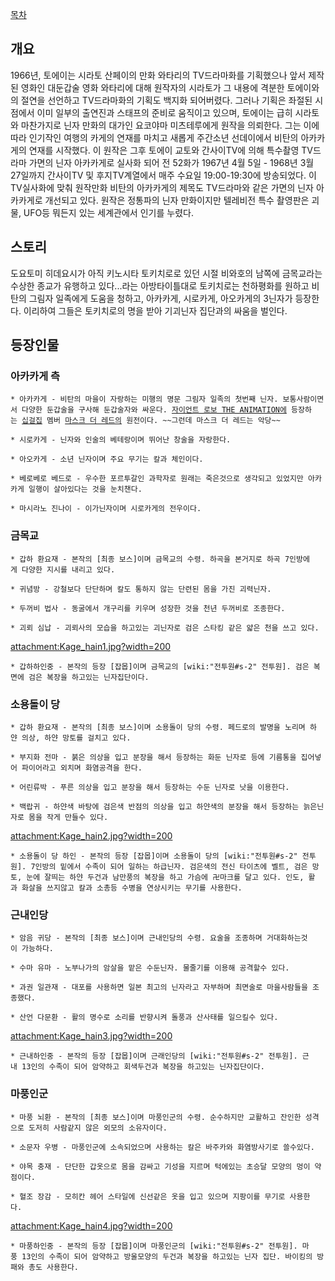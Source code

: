 [[목차]]
== 개요 ==
1966년, 토에이는 시라토 산페이의 만화 와타리의 TV드라마화를 기획했으나 앞서 제작된 영화인 대둔갑술 영화 와타리에 대해 원작자의 시라토가 그 내용에 격분한 토에이와의 절연을 선언하고 TV드라마화의 기획도 백지화 되어버렸다. 그러나 기획은 좌절된 시점에서 이미 일부의 출연진과 스태프의 준비로 움직이고 있으며, 토에이는 급히 시라토와 마찬가지로 닌자 만화의 대가인 요코야마 미츠테루에게 원작을 의뢰한다. 그는 이에 따라 인기작인 여행의 카게의 연재를 마치고 새롭게 주간소년 선데이에서 비탄의 아카카게의 연재를 시작했다. 이 원작은 그후 토에이 교토와 간사이TV에 의해 특수촬영 TV드라마 가면의 닌자 아카카게로 실사화 되어 전 52화가 1967년 4월 5일 - 1968년 3월 27일까지 간사이TV 및 후지TV계열에서 매주 수요일 19:00-19:30에 방송되었다. 이 TV실사화에 맞춰 원작만화 비탄의 아카카게의 제목도 TV드라마와 같은 가면의 닌자 아카카게로 개선되고 있다. 원작은 정통파의 닌자 만화이지만 텔레비전 특수 촬영판은 괴물, UFO등 뭐든지 있는 세계관에서 인기를 누렸다.

== 스토리 ==
도요토미 히데요시가 아직 키노시타 토키치로로 있던 시절 비와호의 남쪽에 금목교라는 수상한 종교가 유행하고 있다...라는 아방타이틀대로 토키치로는 천하평화를 원하고 비탄의 그림자 일족에게 도움을 청하고, 아카카게, 시로카게, 아오카게의 3닌자가 등장한다. 이리하여 그들은 토키치로의 명을 받아 기괴닌자 집단과의 싸움을 벌인다.

== 등장인물 ==
=== 아카카게 측 ===
 * 아카카게 - 비탄의 마을이 자랑하는 미행의 명문 그림자 일족의 첫번째 닌자. 보통사람이면서 다양한 둔갑술을 구사해 둔갑술자와 싸운다. [[자이언트 로보 THE ANIMATION]]에 등장하는 [[십걸집]] 멤버 [[마스크 더 레드]]의 원전이다. ~~그런데 마스크 더 레드는 악당~~

 * 시로카게 - 닌자와 인술의 베테랑이며 뛰어난 창술을 자랑한다.

 * 아오카게 - 소년 닌자이며 주요 무기는 칼과 체인이다.

 * 베로베로 베드로 - 우수한 포르투갈인 과학자로 원래는 죽은것으로 생각되고 있었지만 아카카게 일행이 살아있다는 것을 눈치챈다.

 * 마시라노 진나이 - 이가닌자이며 시로카게의 전우이다.

=== 금목교 ===
 * 갑하 환요재 - 본작의 [최종 보스]이며 금목교의 수령. 하곡을 본거지로 하곡 7인방에게 다양한 지시를 내리고 있다.

 * 귀념방 - 강철보다 단단하며 칼도 통하지 않는 단련된 몸을 가진 괴력닌자.

 * 두꺼비 법사 - 동굴에서 개구리를 키우며 성장한 것을 천년 두꺼비로 조종한다.

 * 괴뢰 심납 - 괴뢰사의 모습을 하고있는 괴닌자로 검은 스타킹 같은 얇은 천을 쓰고 있다.

attachment:Kage_hain1.jpg?width=200
 * 갑하하인중 - 본작의 등장 [잡몹]이며 금목교의 [wiki:"전투원#s-2" 전투원]. 검은 복면에 검은 복장을 하고있는 닌자집단이다. 
 
=== 소용돌이 당 ===
 * 갑하 환요재 - 본작의 [최종 보스]이며 소용돌이 당의 수령. 페드로의 발명을 노리며 하얀 의상, 하얀 망토를 걸치고 있다.

 * 부지화 전마 - 붉은 의상을 입고 분장을 해서 등장하는 화둔 닌자로 등에 기름통을 집어넣어 파이어라고 외치며 화염공격을 한다. 

 * 어린류박 - 푸른 의상을 입고 분장을 해서 등장하는 수둔 닌자로 낫을 이용한다.

 * 백랍귀 - 하얀색 바탕에 검은색 반점의 의상을 입고 하얀색의 분장을 해서 등장하는 늙은닌자로 몸을 작게 만들수 있다.

attachment:Kage_hain2.jpg?width=200
 * 소용돌이 당 하인 - 본작의 등장 [잡몹]이며 소용돌이 당의 [wiki:"전투원#s-2" 전투원]. 7인방의 밑에서 수족이 되어 일하는 하급닌자. 검은색의 전신 타이츠에 벨트, 검은 망토, 눈에 잘띄는 하얀 두건과 남만풍의 복장을 하고 가슴에 卍마크를 달고 있다. 인도, 활과 화살을 쓰지않고 칼과 소총등 수병을 연상시키는 무기를 사용한다.

=== 근내인당 ===
 * 암음 귀당 - 본작의 [최종 보스]이며 근내인당의 수령. 요술을 조종하며 거대화하는것이 가능하다. 

 * 수마 유마 - 노부나가의 암살을 맡은 수둔닌자. 물줄기를 이용해 공격할수 있다.

 * 과권 일관재 - 대포를 사용하면 일본 최고의 닌자라고 자부하며 최면술로 마을사람들을 조종했다. 

 * 산언 다문환 - 활의 명수로 소리를 반향시켜 돌풍과 산사태를 일으킬수 있다. 

attachment:Kage_hain3.jpg?width=200
 * 근내하인중 - 본작의 등장 [잡몹]이며 근래인당의 [wiki:"전투원#s-2" 전투원]. 근내 13인의 수족이 되어 암약하고 회색두건과 복장을 하고있는 닌자집단이다.

=== 마풍인군 ===
 * 마풍 뇌환 - 본작의 [최종 보스]이며 마풍인군의 수령. 순수하지만 교활하고 잔인한 성격으로 도저히 사람같지 않은 외모의 소유자이다.

 * 소문자 우병 - 마풍인군에 소속되었으며 사용하는 칼은 바주카와 화염방사기로 쓸수있다.

 * 야목 충재 - 단단한 갑옷으로 몸을 감싸고 기성을 지르며 턱에있는 초승달 모양의 멍이 약점이다.

 * 혈조 장감 - 모히칸 헤어 스타일에 신선같은 옷을 입고 있으며 지팡이를 무기로 사용한다. 

attachment:Kage_hain4.jpg?width=200
 * 마풍하인중 - 본작의 등장 [잡몹]이며 마풍인군의 [wiki:"전투원#s-2" 전투원]. 마풍 13인의 수족이 되어 암약하고 방울모양의 두건과 복장을 하고있는 닌자 집단. 바이킹의 방패와 총도 사용한다.
